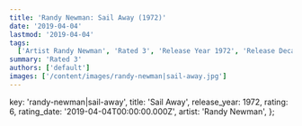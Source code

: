 ```yaml
---
title: 'Randy Newman: Sail Away (1972)'
date: '2019-04-04'
lastmod: '2019-04-04'
tags:
  ['Artist Randy Newman', 'Rated 3', 'Release Year 1972', 'Release Decade 1970']
summary: 'Rated 3'
authors: ['default']
images: ['/content/images/randy-newman|sail-away.jpg']
---
```


  key: 'randy-newman|sail-away',
  title: 'Sail Away',
  release_year: 1972,
  rating: 6,
  rating_date: '2019-04-04T00:00:00.000Z',
  artist: 'Randy Newman',
};

<MusicRating data={data} />
